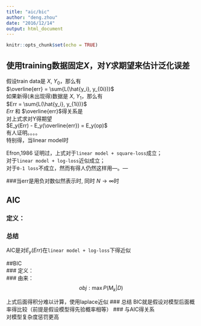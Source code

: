 ```yaml
---
title: "aic/bic"
author: "deng.zhou"
date: "2016/12/14"
output: html_document
---
```


```r
knitr::opts_chunk$set(echo = TRUE)
```
## 使用training数据固定$X$，对$Y$求期望来估计泛化误差
假设train data是 $X$, $Y_0$，那么有  
$\overline{err} = \sum{L(\hat{y_i}, y_{0i})}$  
如果新得(未出现得)数据是 $X$, $Y_1$，那么有  
$Err = \sum{L(\hat{y_i}, y_{1i})}$   
$Err$ 和 $\overline{err}$得关系是  
\begin{eqnarray*}
  Err - \overline{err} \equiv op  
\end{eqnarray*}
对上式求对Y得期望  
$E_y(Err) - E_y(\overline{err}) = E_y(op)$  
有人证明。。。。  
\begin{eqnarray*}
  E_y(op) &=& \frac{2}{N} \cdot \sum{Cov(\hat{y_i}, y_i)}   
\end{eqnarray*}
特别得，当linear model时 
\begin{eqnarray*}
  \beta &=& (X^TX)^{-1}X^TY \\
  H &=& X(X^TX)^{-1}X^TY \\
  \hat{H} &=& HY
\end{eqnarray*}  

\begin{eqnarray*}
  E_y(op) &=& \frac{2}{N} \cdot \sum{Cov(\hat{y_i}, y_i)} \\
          &=& \frac{2}{N} \cdot \sum{Cov(x_i^T\beta[i], y_i)} \\
          &=& \frac{2}{N} \cdot \sum{Cov(x_i^T(X^TX)^{-1}X^Ty_i, y_i)} \\
          &=& \frac{2}{N} \cdot tr(HCov(Y,Y)) \\
          &=& \frac{2}{N} \cdot \sigma_{\varepsilon}^{2} \cdot tr(H) \\
          &=& \frac{2}{N} \cdot \sigma_{\varepsilon}^{2} \cdot tr(X(X^TX)^{-1}X^T) \\
          &=& \frac{2}{N} \cdot \sigma_{\varepsilon}^{2} \cdot tr(X^TX(X^TX)^{-1}) \\
          &=& \frac{2}{N} \cdot \sigma_{\varepsilon}^{2} \cdot tr(I_d) \\
          &=& \frac{2}{N} \cdot d\sigma_{\varepsilon}^{2} \\
\end{eqnarray*}
Efron,1986 证明过，上式对于`linear model + square-loss`成立；  
                       对于`linear model + log-loss`近似成立；  
                       对于`0-1 loss`不成立，然而有得人仍然这样用—。—   

###当err是用负对数似然表示时, 同时 $N \to \infty$时  
\begin{eqnarray*}
  E_y(Err) & = & E_y(\log{like}) \\
           & = & \hat{err} + \frac{2}{N} \cdot \sum{Cov(\hat{y_i}, y_i)} \\ 
           & = & \log{like} + \frac{2}{N} \cdot \sum{Cov(\hat{y_i}, y_i)} \\ 
           \text{若满足上面特定条件} & = & \log{like} + \frac{2}{N} \cdot d\sigma_{\varepsilon}^{2} \\
           \text{当 $N \to \infty$时} & \approx &  \log{like} + 2\frac{d}{N} \\
           \text{以上，我们推导出了AIC}
\end{eqnarray*}

## AIC  
### 定义：  
\begin{eqnarray*}
  －\frac{2}{N} \cdot loglik + 2\frac{d}{N}
\end{eqnarray*}

### 总结  
AIC是对$E_y(Err)$在`linear model + log-loss`下得近似  

##BIC    
### 定义：  
\begin{eqnarray*}
  -2 \cdot loglik + \log{N} \cdot d
\end{eqnarray*}
### 由来：  
$$ obj : \max P(M_k|D) $$
\begin{eqnarray*}
  P(M_k|D) &\varpropto& P(M_k, D) \\
           &=& P(M_k) \cdot P(D|M_k)  \\
           &=& P(M_k) \cdot \int P(D|\theta, M_k)P(\theta|M_k) d_{\theta}
\end{eqnarray*}

上式后面得积分难以计算，使用laplace近似
\begin{eqnarray*}
  \log{P(D|M_k)} = \log{P(D|\hat{\theta},M_k)} - \frac{d_m}{2} \cdot \log{N} + O(1) 
\end{eqnarray*}
### 总结
BIC就是假设对模型后面概率得比较（前提是假设模型得先验概率相等）
### 与AIC得关系  
对模型复杂度惩罚更高